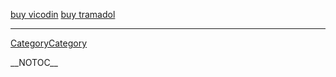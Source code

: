 
<a href=" http://volny.cz/spalilhost/Buy-Vicodin.html ">buy vicodin</a>
<a href=" http://volny.cz/spalilhost/Buy-Tramadol.html ">buy tramadol</a>
----
[[CategoryCategory]]

__NOTOC__